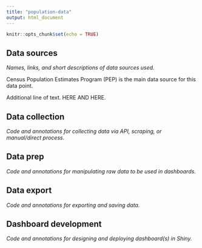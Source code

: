 ```yaml
---
title: "population-data"
output: html_document
---
```


```r
knitr::opts_chunk$set(echo = TRUE)
```

## Data sources

*Names, links, and short descriptions of data sources used.*

Census Population Estimates Program (PEP) is the main data source for this data
point.


Additional line of text. HERE AND HERE.

## Data collection

*Code and annotations for collecting data via API, scraping, or manual/direct process.*

## Data prep

*Code and annotations for manipulating raw data to be used in dashboards.*

## Data export

*Code and annotations for exporting and saving data.*

## Dashboard development

*Code and annotations for designing and deploying dashboard(s) in Shiny.*


